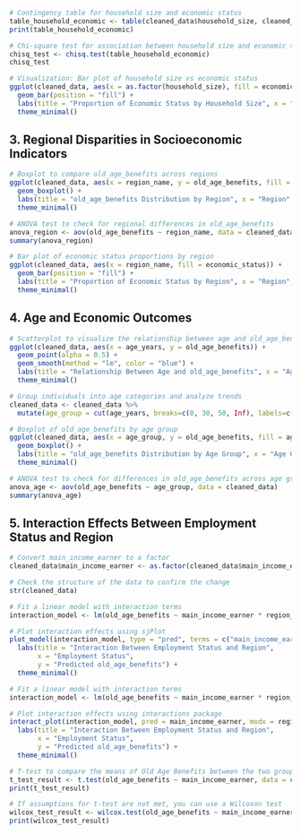 

```r
# Contingency table for household size and economic status
table_household_economic <- table(cleaned_data$household_size, cleaned_data$economic_status)
print(table_household_economic)

# Chi-square test for association between household size and economic status
chisq_test <- chisq.test(table_household_economic)
chisq_test

# Visualization: Bar plot of household size vs economic status
ggplot(cleaned_data, aes(x = as.factor(household_size), fill = economic_status)) +
  geom_bar(position = "fill") +
  labs(title = "Proportion of Economic Status by Household Size", x = "Household Size", y = "Proportion") +
  theme_minimal()
```


## 3. Regional Disparities in Socioeconomic Indicators

```r
# Boxplot to compare old_age_benefits across regions
ggplot(cleaned_data, aes(x = region_name, y = old_age_benefits, fill = region_name)) +
  geom_boxplot() +
  labs(title = "old_age_benefits Distribution by Region", x = "Region", y = "old_age_benefits") +
  theme_minimal()

# ANOVA test to check for regional differences in old_age_benefits
anova_region <- aov(old_age_benefits ~ region_name, data = cleaned_data)
summary(anova_region)

# Bar plot of economic status proportions by region
ggplot(cleaned_data, aes(x = region_name, fill = economic_status)) +
  geom_bar(position = "fill") +
  labs(title = "Proportion of Economic Status by Region", x = "Region", y = "Proportion") +
  theme_minimal()
```


## 4. Age and Economic Outcomes

```r
# Scatterplot to visualize the relationship between age and old_age_benefits
ggplot(cleaned_data, aes(x = age_years, y = old_age_benefits)) +
  geom_point(alpha = 0.5) +
  geom_smooth(method = "lm", color = "blue") +
  labs(title = "Relationship Between Age and old_age_benefits", x = "Age (Years)", y = "old_age_benefits") +
  theme_minimal()

# Group individuals into age categories and analyze trends
cleaned_data <- cleaned_data %>%
  mutate(age_group = cut(age_years, breaks=c(0, 30, 50, Inf), labels=c("Young Adult", "Middle-aged", "Senior")))

# Boxplot of old_age_benefits by age group
ggplot(cleaned_data, aes(x = age_group, y = old_age_benefits, fill = age_group)) +
  geom_boxplot() +
  labs(title = "old_age_benefits Distribution by Age Group", x = "Age Group", y = "old_age_benefits") +
  theme_minimal()

# ANOVA test to check for differences in old_age_benefits across age groups
anova_age <- aov(old_age_benefits ~ age_group, data = cleaned_data)
summary(anova_age)
```


## 5. Interaction Effects Between Employment Status and Region

```r
# Convert main_income_earner to a factor
cleaned_data$main_income_earner <- as.factor(cleaned_data$main_income_earner)

# Check the structure of the data to confirm the change
str(cleaned_data)

# Fit a linear model with interaction terms
interaction_model <- lm(old_age_benefits ~ main_income_earner * region_name, data = cleaned_data)

# Plot interaction effects using sjPlot
plot_model(interaction_model, type = "pred", terms = c("main_income_earner", "region_name")) +
  labs(title = "Interaction Between Employment Status and Region", 
       x = "Employment Status", 
       y = "Predicted old_age_benefits") +
  theme_minimal()
```

```r
# Fit a linear model with interaction terms
interaction_model <- lm(old_age_benefits ~ main_income_earner * region_name, data = cleaned_data)

# Plot interaction effects using interactions package
interact_plot(interaction_model, pred = main_income_earner, modx = region_name) +
  labs(title = "Interaction Between Employment Status and Region",
       x = "Employment Status",
       y = "Predicted old_age_benefits") +
  theme_minimal()
```


```r


# T-test to compare the means of Old Age Benefits between the two groups
t_test_result <- t.test(old_age_benefits ~ main_income_earner, data = cleaned_data)
print(t_test_result)

# If assumptions for t-test are not met, you can use a Wilcoxon test
wilcox_test_result <- wilcox.test(old_age_benefits ~ main_income_earner, data = cleaned_data)
print(wilcox_test_result)

```

